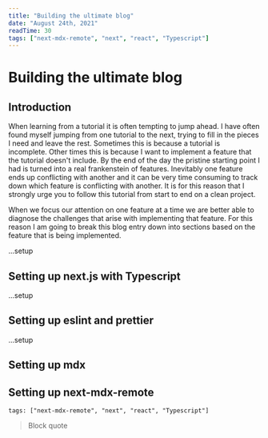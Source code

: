 ```yaml
---
title: "Building the ultimate blog"
date: "August 24th, 2021"
readTime: 30
tags: ["next-mdx-remote", "next", "react", "Typescript"]
---
```


# Building the ultimate blog

## Introduction

When learning from a tutorial it is often tempting to jump ahead. I have often
found myself jumping from one tutorial to the next, trying to fill in the pieces
I need and leave the rest.  Sometimes this is because a tutorial is incomplete.
Other times this is because I want to implement a feature that the tutorial
doesn't include. By the end of the day the pristine starting point I had is
turned into a real frankenstein of features. Inevitably one feature ends up
conflicting with another and it can be very time consuming to track down which
feature is conflicting with another. It is for this reason that I strongly urge
you to follow this tutorial from start to end on a clean project.

When we focus our attention on one feature at a time we are better able to
diagnose the challenges that arise with implementing that feature.  For this
reason I am going to break this blog entry down into sections based on the
feature that is being implemented.

...setup

## Setting up next.js with Typescript
...setup

## Setting up eslint and prettier
...setup

## Setting up mdx

## Setting up next-mdx-remote


```
tags: ["next-mdx-remote", "next", "react", "Typescript"]
```

> Block quote